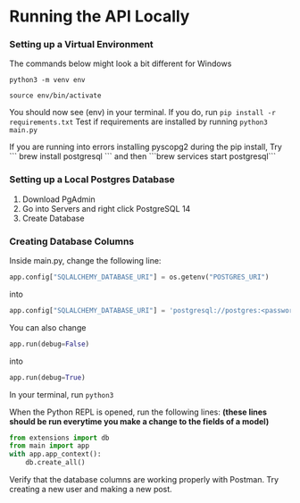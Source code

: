 # Running the API Locally

### Setting up a Virtual Environment

The commands below might look a bit different for Windows

`python3 -m venv env`

`source env/bin/activate`

You should now see (env) in your terminal. If you do, run
`pip install -r requirements.txt`
Test if requirements are installed by running `python3 main.py`


<Callout type="warning" emoji="⚠️">
  If you are running into errors installing pyscopg2 during the pip install, Try
  ``` brew install postgresql ``` and then ```brew services start postgresql```
</Callout>

### Setting up a Local Postgres Database

1. Download PgAdmin
2. Go into Servers and right click PostgreSQL 14
3. Create Database

### Creating Database Columns

Inside main.py, change the following line:

```python
app.config["SQLALCHEMY_DATABASE_URI"] = os.getenv("POSTGRES_URI")
```

into

```python
app.config["SQLALCHEMY_DATABASE_URI"] = 'postgresql://postgres:<password_of_database>@localhost/<name_of_database>'
```

You can also change

```python
app.run(debug=False)
```

into

```python
app.run(debug=True)
```

In your terminal, run `python3`

When the Python REPL is opened, run the following lines: **(these lines should be run everytime you make a change to the fields of a model)**

```python
from extensions import db
from main import app
with app.app_context():
    db.create_all()
```

<Callout>
  Verify that the database columns are working properly with Postman. Try
  creating a new user and making a new post.
</Callout>
